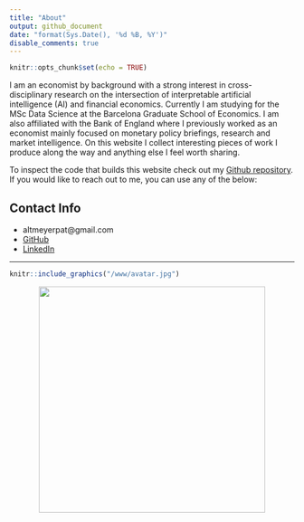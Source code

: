 ```yaml
---
title: "About"
output: github_document
date: "format(Sys.Date(), '%d %B, %Y')"
disable_comments: true
---
```


```r
knitr::opts_chunk$set(echo = TRUE)
```

I am an economist by background with a strong interest in cross-disciplinary research on the intersection of interpretable artificial intelligence (AI) and financial economics. Currently I am studying for the MSc Data Science at the Barcelona Graduate School of Economics. I am also affiliated with the Bank of England where I previously worked as an economist mainly focused on monetary policy briefings, research and market intelligence. On this website I collect interesting pieces of work I produce along the way and anything else I feel worth sharing.

To inspect the code that builds this website check out my [Github repository](https://github.com/pat-alt/patalt). If you would like to reach out to me, you can use any of the below:

## Contact Info {#contact}

- altmeyerpat@gmail.com
- [GitHub](https://github.com/pat-alt)
- [LinkedIn](https://www.linkedin.com/in/patrick-altmeyer-a2a25494/)

<hr>

```r
knitr::include_graphics("/www/avatar.jpg")
```

<div style="text-align:center">
  <img src="/www/avatar.jpg"  width="400px"/>
</div>



